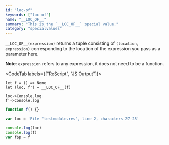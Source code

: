 ```yaml
---
id: "loc-of"
keywords: ["loc of"]
name: "__LOC_OF__"
summary: "This is the `__LOC_OF__` special value."
category: "specialvalues"
---
```


`__LOC_OF__(expression)` returns a tuple consisting of `(location, expression)` corresponding to the location of the expression you pass as a parameter here.

**Note**: `expression` refers to any expression, it does not need to be a function.

<CodeTab labels={["ReScript", "JS Output"]}>

```res example
let f = () => None
let (loc, f') = __LOC_OF__(f)

loc->Console.log
f'->Console.log
```

```js
function f() {}

var loc = 'File "testmodule.res", line 2, characters 27-28'

console.log(loc)
console.log(f)
var f$p = f
```

</CodeTab>
